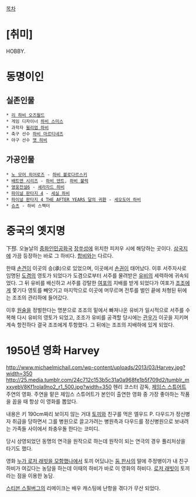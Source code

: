 [[목차]]

= [취미] =
HOBBY.

= 동명이인 =
== 실존인물 ==
 * [[리 하비 오즈월드]]
 * 게임 디자이너 [[하비 스미스]]
 * 과학자 [[윌리엄 하비]]
 * 축구 선수 [[하비 마르티네즈]]
 * 야구 선수 [[맷 하비]]

== 가공인물 ==
 * [[노 모어 히어로즈]] - [[하비 볼로다르스키]]
 * [[배트맨 시리즈]] - [[하비 덴트]], [[하비 불럭]]
 * [[영웅전설6]] - [[셰라자드 하비]]
 * [[파이널 판타지 4]] - [[세실 하비]]
 * [[파이널 판타지 4 THE AFTER YEARS 달의 귀환]] - [[세오도어|세오도어 하비]]
 * [[슈츠]] - 하비 스펙터
= 중국의 옛지명 =
下邳. 오늘날의 [[중화인민공화국]] [[장쑤성]]에 위치한 피저우 시에 해당하는 곳이다. [[삼국지]]에 가끔 등장하는 바로 그 하비다. [[합비]]와는 다르다. 

한때 [[손견]]이 이곳의 승(承)으로 있었으며, 이곳에서 [[손권]]이 태어났다. 이후 서주자사로 임명된 [[도겸]]의 영토가 되었다가 도겸으로부터 서주를 물려받은 [[유비]]의 세력하에 귀속되었다. 그 뒤 유비를 배신하고 서주를 강탈한 [[여포]]의 지배를 받게 되었다가 여포가 [[조조]]에게 쫓기다 영토를 빼앗기고 마지막으로 이곳에 머무르며 전투를 벌인 끝에 처형된 뒤에는 조조의 관리하에 들어갔다.

이후 [[원술]]을 정벌한다는 명분으로 조조의 밑에서 빠져나온 유비가 일시적으로 서주를 수복해 다시 유비의 영토가 되었고, 조조가 유비를 공격할 당시에는 [[관우]]가 이곳을 지키며 계속 항전하다 결국 조조에게 투항했다. 그 뒤에는 조조의 지배하에 있게 되었다.

= 1950년 영화 Harvey =
http://www.michaelmichail.com/wp-content/uploads/2013/03/Harvey.jpg?width=350
http://25.media.tumblr.com/24c712c153b5c31a0a968fe1b5f709d2/tumblr_mxxyebV8Kf1rola9no2_r1_500.jpg?width=350
헨리 코스터 감독, [[제임스 스튜어트]] 주연의 영화. 주연을 맡은 제임스 스튜어트가 본인이 출연한 영화 중 가장 좋아하는 작품을 꼽을 때 항상 이 영화를 뽑았다.

내용은 키 190cm짜리 보이지 않는 거대 [[토끼]]와 친구를 먹은 엘우드 P. 다우드가 정신병자 취급을 당하면서 그를 병원으로 끌고가려는 병원측과 다우드를 정신병원으로 보내려는 가족들 사이에서 좌충우돌 한다는 코미디. 

당시 상영되었던 동명의 연극을 원작으로 하는데 원작이 되는 연극의 경우 퓰리처상을 타기도 했다.

영화 [[누가 로저 래빗을 모함했나]]에서 토끼 어딨냐는 [[둠 판사]]의 말에 주정뱅이가 내 친구 하비가 여깄다는 농담을 하는데 이때의 하비가 바로 이 영화의 하비다. [[로저 래빗]]이 토끼라는 점을 이용한 농담.

[[스티븐 스필버그]]의 리메이크는 배우 캐스팅에 난항을 겪다가 무산 되었다.
